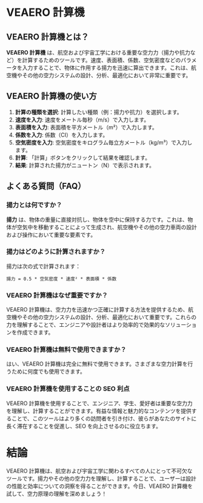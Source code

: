 # VEAERO 計算機

## VEAERO 計算機とは？

**VEAERO 計算機** は、航空および宇宙工学における重要な空力力（揚力や抗力など）を計算するためのツールです。速度、表面積、係数、空気密度などのパラメータを入力することで、物体に作用する揚力を迅速に算出できます。これは、航空機やその他の空力システムの設計、分析、最適化において非常に重要です。

## VEAERO 計算機の使い方

1. **計算の種類を選択**: 計算したい種類（例：揚力や抗力）を選択します。
2. **速度を入力**: 速度をメートル毎秒（m/s）で入力します。
3. **表面積を入力**: 表面積を平方メートル（m²）で入力します。
4. **係数を入力**: 係数（CI）を入力します。
5. **空気密度を入力**: 空気密度をキログラム毎立方メートル（kg/m³）で入力します。
6. **計算**: 「計算」ボタンをクリックして結果を確認します。
7. **結果**: 計算された揚力がニュートン（N）で表示されます。

## よくある質問（FAQ）

### 揚力とは何ですか？

**揚力** は、物体の重量に直接対抗し、物体を空中に保持する力です。これは、物体が空気中を移動することによって生成され、航空機やその他の空力車両の設計および操作において重要な要素です。

### 揚力はどのように計算されますか？

揚力は次の式で計算されます：

```plaintext
揚力 = 0.5 * 空気密度 * 速度² * 表面積 * 係数
```

### VEAERO 計算機はなぜ重要ですか？

VEAERO 計算機は、空力力を迅速かつ正確に計算する方法を提供するため、航空機やその他の空力システムの設計、分析、最適化において重要です。これらの力を理解することで、エンジニアや設計者はより効率的で効果的なソリューションを作成できます。

### VEAERO 計算機は無料で使用できますか？

はい、VEAERO 計算機は完全に無料で使用できます。さまざまな空力計算を行うために何度でも使用できます。

### VEAERO 計算機を使用することの SEO 利点

VEAERO 計算機を使用することで、エンジニア、学生、愛好者は重要な空力力を理解し、計算することができます。有益な情報と魅力的なコンテンツを提供することで、このツールはより多くの訪問者を引き付け、彼らがあなたのサイトに長く滞在することを促進し、SEO を向上させるのに役立ちます。

# 結論

VEAERO 計算機は、航空および宇宙工学に関わるすべての人にとって不可欠なツールです。揚力やその他の空力力を理解し、計算することで、ユーザーは設計の性能と効率についての洞察を得ることができます。今日、VEAERO 計算機を試して、空力原理の理解を深めましょう！
